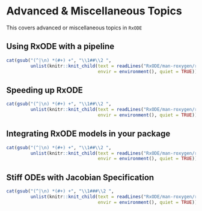 # Advanced & Miscellaneous Topics

This covers advanced or miscellaneous topics in `RxODE`

## Using RxODE with a pipeline

```r
cat(gsub("(^|\n) *(#+) +", "\\1##\\2 ",
         unlist(knitr::knit_child(text = readLines("RxODE/man-roxygen/rmdhunks/pipeline.Rmdh"),
                                  envir = environment(), quiet = TRUE))), sep="\n")
```

## Speeding up RxODE

```r
cat(gsub("(^|\n) *(#+) +", "\\1##\\2 ",
         unlist(knitr::knit_child(text = readLines("RxODE/man-roxygen/rmdhunks/speed.Rmdh"),
                                  envir = environment(), quiet = TRUE))), sep="\n")
```

## Integrating RxODE models in your package

```r
cat(gsub("(^|\n) *(#+) +", "\\1##\\2 ",
         unlist(knitr::knit_child(text = readLines("RxODE/man-roxygen/rmdhunks/packages.Rmdh"),
                                  envir = environment(), quiet = TRUE))), sep="\n")
```

## Stiff ODEs with Jacobian Specification 

```r
cat(gsub("(^|\n) *(#+) +", "\\1###\\2 ",
         unlist(knitr::knit_child(text = readLines("RxODE/man-roxygen/rmdhunks/stiff.Rmdh"),
                                  envir = environment(), quiet = TRUE))), sep="\n")
```
